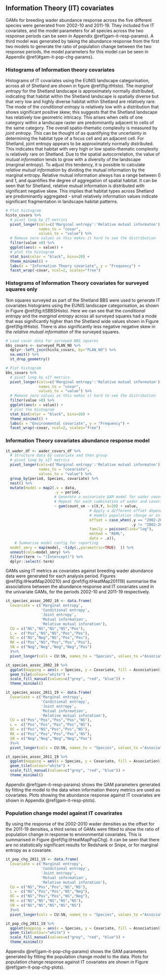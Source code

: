 ## Information Theory (IT) covariates 

GAMs for breeding wader abundance response across the five different species were generated from 2002–10 and 2011-19. They included five IT covariates, and the model parameters for all species across the two response periods can be seen in Appendix \@ref(gam-it-resp-params). A third model was generated by taking the abundance response from the first two models to generate the ratio of population change between the two response periods, the model parameters for this model can be seen in Appendix \@ref{#gam-it-pop-chg-params}.

### Histograms of Information theory covariates

Histograms of IT covariates using the EUNIS landscape categorisation, across all of Shetland are shown in figure \@ref(fig:itHisto). The *marginal entropy* for the Shetland landscape is approximately normally distributed, indicating that habitat within the Shetland landscape is spatially diverse but that very low and highly diverse habitat within Shetland are relatively rare. The mode of the *conditional entropy* is relatively low with a distribution that shows significant positive skew; this suggests that the Shetland landscape has relatively low geometric intricacy. This arises when cells of one category within a landscape raster are predominantly adjacent to cells of the same category. The overall spatio-thematic complexity is measured by *joint entropy*. This can be thought of as quantifying the uncertainty in determining the habitat type of a focus cell and an adjacent cell. For Shetland, joint entropy appears to be approximately normally distributed. This indicates that habitat with very high or low spatio-thematic complexity is relatively rare on Shetland. Due to the spatial autocorrelation, the value of *mutual information* tends to grow with a diversity of the landscape (marginal entropy). To adjust this tendency, it is possible to calculate *relative mutual information* by dividing the mutual information by the marginal entropy. Relative mutual information always has a range between 0 and 1, and quantifies the degree of aggregation of spatial habitat. It can be seen that for Shetland, relative mutual information is distributed with significant negative skew. This implies that habitat types across Shetland are predominantly aggregated - small relatively information values indicate significant fragmentation in landscape habitat patterns.

```r
# Plot histogram
histo_covars %>%
  # pivot long by IT metrics
  pivot_longer(cols=c('Marginal entropy':'Relative mutual informaton'), 
               names_to = "covar",
               values_to = "value") %>%
  # Remove zero values as this makes it hard to see the distribution
  filter(value >0) %>%
  ggplot(aes(x = value)) + 
  # plot the histogram
  stat_bin(color = "black", bins=20) +
  theme_minimal() +
  labs(x = "Information Theory covariate", y = "Frequency") +
  facet_wrap(~covar, ncol=2, scales="free")
```

### Histograms of Information Theory covariates for surveyed squares only

1km squares surveyed as part of the Shetland BBS were used to generate IT covariates histograms using the EUNIS landscape categorisation, as shown in Figure \@ref(fig:itSBBSHisto). Here we can see that the *conditional entropy* and the *marginal entropy* across all surveyed squares had a mode that was significantly higher than the Shetland wide values shown in Figure \@ref(fig:itHisto). There is also significantly less negative negative skew in the *relative mutual information* of the surveyed squares. 

```r
# Load covar data for surveyed BBS squares
bbs_covars <- surveyed_PLAN_NO %>% 
  dplyr::left_join(histo_covars, by="PLAN_NO") %>%
  na.omit() %>%
  st_drop_geometry()

# Plot histogram
bbs_covars %>%
  # pivot long by sIT metrics
  pivot_longer(cols=c('Marginal entropy':'Relative mutual informaton'), 
               names_to = "covar",
               values_to = "value") %>%
  # Remove zero values as this makes it hard to see the distribution
  filter(value >0) %>%
  ggplot(aes(x = value)) + 
  # plot the histogram
  stat_bin(color = "black", bins=20) +
  theme_minimal() +
  labs(x = "Environmental covariate", y = "Frequency") +
  facet_wrap(~covar, ncol=2, scales="free")

```

### Information Theory covariates abundance response model

```r

it_wader_df <- wader_covars_df %>% 
  # Structure data by covariate and then group
  # pivot long by sIT metrics
  pivot_longer(cols=c('Marginal entropy':'Relative mutual informaton'), 
               names_to = "covariate",
               values_to = "value") %>%
  group_by(period, Species, covariate) %>%
  nest() %>%
  mutate(model = map2(.x = data,
                      .y = period,
                      # Generate a univariate GAM model for wader count against covariate (value).
                      # Repeat for each combination of wader and covariate 
                      ~ gam(count_sm ~ s(X,Y, k=20) + value,
                                      # Apply a different offset depending on whether this gam
                                      # models population change or only covariate response
                                      offset = case_when(.y == "2002-2019" ~ log(count_offset), 
                                                         .y != "2002-2019" ~ log(d) + log(9)),
                                      family = poisson(link="log"),
                                      method = "REML",
                                      data = .x)),
    # Summarise model config for reporting
  model_smry = map(model, ~tidy(.,parametric=TRUE)  )) %>%
  unnest(cols=model_smry) %>%
  filter(term != "(Intercept)") %>%
  dplyr::select(-term)

```

GAMs using IT metrics as covariates against breeding wader abundance data were generated for each analysis period. Figures \@ref(fig:itHeatMap200210) and \@ref(fig:itHeatMap201119) summarise the associations between the abundance response and IT covariates used in the univariate GAMs, for the periods 2002-10 and 2011-19 respectively.

```r
it_species_assoc_2002_10 <- data.frame(
  Covariate = c('Marginal entropy',
                'Conditional entropy',
                'Joint entropy',
                'Mutual information',
                'Relative mutual inforation'),
  CU = c("NS","NS","NS","NS","Pos"),
  L =  c("Pos","NS","NS","Pos","Pos"),
  OC = c("NS","Neg","NS","Pos","Pos"),
  RK = c("Pos","NS","Pos","Pos","Pos"),
  SN = c("Neg","Neg","Neg","Neg","Pos")
  )%>%
  pivot_longer(cols = CU:SN, names_to = "Species", values_to ="Association")

it_species_assoc_2002_10 %>% 
  ggplot(mapping = aes(x = Species, y = Covariate, fill = Association)) +
  geom_tile(colour="white") + 
  scale_fill_manual(values=c("grey", "red", "blue")) +
  theme_minimal()
```

```r
it_species_assoc_2011_19 <- data.frame(
  Covariate = c('Marginal entropy',
                'Conditional entropy',
                'Joint entropy',
                'Mutual information',
                'Relative mutual inforation'),
  CU = c("Pos","Pos","Pos","Pos","NS"),
  L =  c("Pos","Pos","Pos","Pos","NS"),
  OC = c("Pos","NS","Pos","Pos","NS"),
  RK = c("Pos","Pos","Pos","Pos","NS"),
  SN = c("Neg","Neg","Neg","Neg","Pos")
  )%>%
  pivot_longer(cols = CU:SN, names_to = "Species", values_to ="Association")

it_species_assoc_2011_19 %>% 
  ggplot(mapping = aes(x = Species, y = Covariate, fill = Association)) +
  geom_tile(colour="white") + 
  scale_fill_manual(values=c("grey", "red", "blue")) +
  theme_minimal()
```
Appendix \@ref(gam-it-resp-params) shows the GAM parameters generated by fitting the model to the data when information theory metrics are used as covariates. Plots showing the abundance response against IT covariates are shown in Appendix \@ref(gam-it-resp-plots).

### Population change model against IT covarirates

By using the response of the 2002-2010 wader densities as the offset for the 2011-19 densities, a third series of GAMs were fitted to show the ratio of population change in response to environmental covariates. This is summarised in Figure \@ref(fig:itHeatMapPopChg). It can be seen that there are no statistically significant results for Redshank or Snipe, or for marginal entropy as a covariate.

```r
it_pop_chg_2011_19 <- data.frame(
  Covariate = c('Marginal entropy',
                'Conditional entropy',
                'Joint entropy',
                'Mutual information',
                'Relative mutual inforation'),
  CU = c("NS","Pos","Pos","NS","NS"),
  L =  c("NS","Pos","Pos","NS","Neg"),
  OC = c("NS","Pos","Pos","NS","Neg"),
  RK = c("NS","NS","NS","NS","NS"),
  SN = c("NS","NS","NS","NS","NS")
  )%>%
  pivot_longer(cols = CU:SN, names_to = "Species", values_to ="Association")

it_pop_chg_2011_19 %>% 
  ggplot(mapping = aes(x = Species, y = Covariate, fill = Association)) +
  geom_tile(colour="white") + 
  scale_fill_manual(values=c("grey", "red", "blue")) +
  theme_minimal()
```
Appendix \@ref(gam-it-pop-chg-params) shows the GAM parameters generated by fitting the population change model to the data. Plots for population change response against IT covariates are shown in Figure \@ref(gam-it-pop-chg-plots).

